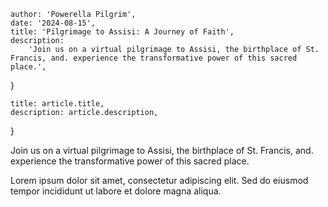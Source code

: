 
    author: 'Powerella Pilgrim',
    date: '2024-08-15',
    title: 'Pilgrimage to Assisi: A Journey of Faith',
    description:
        'Join us on a virtual pilgrimage to Assisi, the birthplace of St. Francis, and. experience the transformative power of this sacred place.',
}

    title: article.title,
    description: article.description,
}


Join us on a virtual pilgrimage to Assisi, the birthplace of St. Francis, and. experience the transformative power of this sacred place.

Lorem ipsum dolor sit amet, consectetur adipiscing elit. Sed do eiusmod tempor incididunt ut labore et dolore magna aliqua.
